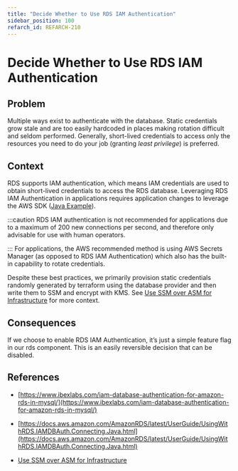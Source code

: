 ```yaml
---
title: "Decide Whether to Use RDS IAM Authentication"
sidebar_position: 100
refarch_id: REFARCH-210
---
```


# Decide Whether to Use RDS IAM Authentication

## Problem
Multiple ways exist to authenticate with the database. Static credentials grow stale and are too easily hardcoded in places making rotation difficult and seldom performed. Generally, short-lived credentials to access only the resources you need to do your job (granting _least privilege_) is preferred.

## Context
RDS supports IAM authentication, which means IAM credentials are used to obtain short-lived credentials to access the RDS database. Leveraging RDS IAM Authentication in applications requires application changes to leverage the AWS SDK ([Java Example](https://docs.aws.amazon.com/AmazonRDS/latest/UserGuide/UsingWithRDS.IAMDBAuth.Connecting.Java.html)).

:::caution
 RDS IAM authentication is not recommended for applications due to a maximum of 200 new connections per second, and therefore only advisable for use with human operators.

:::
For applications, the AWS recommended method is using AWS Secrets Manager (as opposed to RDS IAM Authentication) which also has the built-in capability to rotate credentials.

Despite these best practices, we primarily provision static credentials randomly generated by terraform using the database provider and then write them to SSM and encrypt with KMS. See [Use SSM over ASM for Infrastructure](/reference-architecture/reference/adrs/use-ssm-over-asm-for-infrastructure) for more context.

## Consequences
If we choose to enable RDS IAM Authentication, it’s just a simple feature flag in our rds component. This is an easily reversible decision that can be disabled.

## References
- [https://www.ibexlabs.com/iam-database-authentication-for-amazon-rds-in-mysql/](https://www.ibexlabs.com/iam-database-authentication-for-amazon-rds-in-mysql/)

- [https://docs.aws.amazon.com/AmazonRDS/latest/UserGuide/UsingWithRDS.IAMDBAuth.Connecting.Java.html](https://docs.aws.amazon.com/AmazonRDS/latest/UserGuide/UsingWithRDS.IAMDBAuth.Connecting.Java.html)

- [Use SSM over ASM for Infrastructure](/reference-architecture/reference/adrs/use-ssm-over-asm-for-infrastructure)


